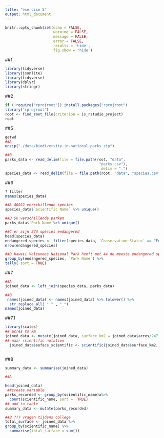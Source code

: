 ```yaml
---
title: "exercise 5"
output: html_document
---
```


```r
knitr::opts_chunk$set(echo = FALSE, 
                      warning = FALSE, 
                      message = FALSE, 
                      error = FALSE,
                      results = 'hide',
                      fig.show = 'hide')
```


##1
```r
library(tidyverse)
library(jsonlite)
library(tidyverse)
library(dplyr)
library(stringr)

```

##2
```R
if (!require("rprojroot")) install.packages("rprojroot")
library("rprojroot")
root <- find_root_file(criterion = is_rstudio_project)
root
```
##5
```r
getwd
##A
unzip("./data/biodiversity-in-national-parks.zip")

##B
parks_data <- read_delim(file = file.path(root, "data", 
                                           "parks.csv"), 
                                            delim = ",")
species_data <- read_delim(file = file.path(root, "data", "species.csv"), delim = ",")
```

##6
```r
? filter
names(species_data)

##A 46022 verschillende species
species_data$`Scientific Name` %>% unique() 

##B 56 verschillende parken
parks_data$`Park Name`%>% unique()

##C er zijn 374 species endangered
head(species_data)
endangered_species <- filter(species_data, `Conservation Status` == "Endangered")
nrow(endangered_species)

##D Hawaii Volcunoes National Park heeft met 44 de meeste endangered species 
group_by(endangered_species, `Park Name`) %>%
tally( sort = TRUE)

```

##7
```r

##A
joined_data <- left_join(species_data, parks_data)

##B
 names(joined_data) <- names(joined_data) %>% tolower() %>%
  str_replace_all( " " , "_")
names(joined_data)

```

##7.1
```r
library(scales)
## acres to km
joined_data <- mutate(joined_data, surface_km2 = joined_data$acres/247.11 )
## naar scientific notation
  joined_data$suface_scientific <- scientific(joined_data$surface_km2, digits = 3)
  


```
##8
```r

summary_data <- summarise(joined_data)

##A

head(joined_data)
 ##create variable
parks_recorded <- group_by(scientific_name)a%>%
  count(scientific_name, sort =  TRUE)
## add to table
summary_data <- mutate(parks_recorded)

##B ??? vragen tijdens college
total_surface <- joined_data %>%
group_by(scientific_name) %>%
  summarise(total_surface = sum())


```
